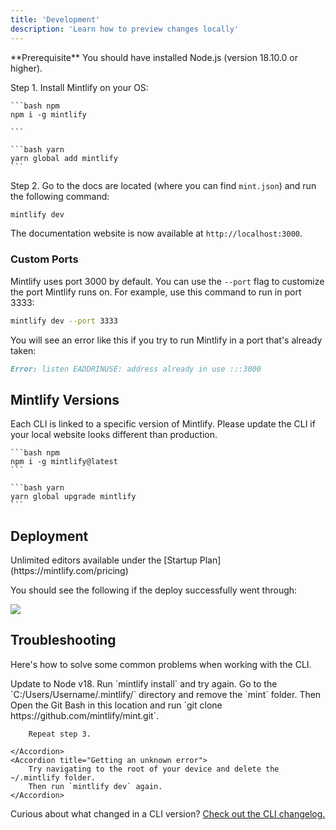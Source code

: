 ```yaml
---
title: 'Development'
description: 'Learn how to preview changes locally'
---
```


<Info>
    **Prerequisite** You should have installed Node.js (version 18.10.0 or
    higher).
</Info>

Step 1. Install Mintlify on your OS:

<CodeGroup>

    ```bash npm
    npm i -g mintlify

    ```

    ```bash yarn
    yarn global add mintlify
    ```

</CodeGroup>

Step 2. Go to the docs are located (where you can find `mint.json`) and run the following command:

```bash
mintlify dev
```

The documentation website is now available at `http://localhost:3000`.

### Custom Ports

Mintlify uses port 3000 by default. You can use the `--port` flag to customize the port Mintlify runs on. For example, use this command to run in port 3333:

```bash
mintlify dev --port 3333
```

You will see an error like this if you try to run Mintlify in a port that's already taken:

```md
Error: listen EADDRINUSE: address already in use :::3000
```

## Mintlify Versions

Each CLI is linked to a specific version of Mintlify. Please update the CLI if your local website looks different than production.

<CodeGroup>

    ```bash npm
    npm i -g mintlify@latest
    ```

    ```bash yarn
    yarn global upgrade mintlify
    ```

</CodeGroup>

## Deployment

<Tip>
    Unlimited editors available under the [Startup
    Plan](https://mintlify.com/pricing)
</Tip>

You should see the following if the deploy successfully went through:

<Frame>
    <img src="/images/checks-passed.png" style={{borderRadius: '0.5rem'}}/>
</Frame>

## Troubleshooting

Here's how to solve some common problems when working with the CLI.

<AccordionGroup>
    <Accordion title="Mintlify is not loading">
        Update to Node v18. Run `mintlify install` and try again.
    </Accordion>
    <Accordion title="No such file or directory on Windows">
        Go to the `C:/Users/Username/.mintlify/` directory and remove the `mint`
        folder. Then Open the Git Bash in this location and run `git clone
        https://github.com/mintlify/mint.git`.

        Repeat step 3.

    </Accordion>
    <Accordion title="Getting an unknown error">
        Try navigating to the root of your device and delete the ~/.mintlify folder.
        Then run `mintlify dev` again.
    </Accordion>
</AccordionGroup>

Curious about what changed in a CLI version? [Check out the CLI changelog.](/changelog/command-line)
